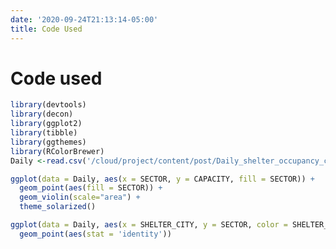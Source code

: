 ```yaml
---
date: '2020-09-24T21:13:14-05:00'
title: Code Used
---
```


# Code used
```r
library(devtools)
library(decon)
library(ggplot2)
library(tibble)
library(ggthemes)
library(RColorBrewer)
Daily <-read.csv('/cloud/project/content/post/Daily_shelter_occupancy_current.csv')
```

```r

ggplot(data = Daily, aes(x = SECTOR, y = CAPACITY, fill = SECTOR)) + 
  geom_point(aes(fill = SECTOR)) + 
  geom_violin(scale="area") + 
  theme_solarized()
```

```r
ggplot(data = Daily, aes(x = SHELTER_CITY, y = SECTOR, color = SHELTER_CITY)) +
  geom_point(aes(stat = 'identity')) 
```

